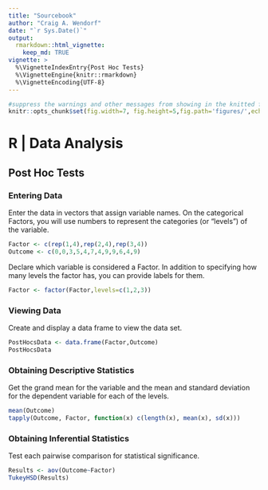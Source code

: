 ```yaml
---
title: "Sourcebook"
author: "Craig A. Wendorf"
date: "`r Sys.Date()`"
output: 
  rmarkdown::html_vignette:
    keep_md: TRUE
vignette: >
  %\VignetteIndexEntry{Post Hoc Tests}
  %\VignetteEngine{knitr::rmarkdown}
  %\VignetteEncoding{UTF-8}
---
```


```r
#suppress the warnings and other messages from showing in the knitted file.
knitr::opts_chunk$set(fig.width=7, fig.height=5,fig.path='figures/',echo=TRUE,warning=FALSE,message=FALSE)
```

# R | Data Analysis

## Post Hoc Tests

### Entering Data

Enter the data in vectors that assign variable names. On the categorical Factors, you will use numbers to represent the categories (or “levels”) of the variable.

```r
Factor <- c(rep(1,4),rep(2,4),rep(3,4))
Outcome <- c(0,0,3,5,4,7,4,9,9,6,4,9)
```

Declare which variable is considered a Factor. In addition to specifying how many levels the factor has, you can provide labels for them.

```r
Factor <- factor(Factor,levels=c(1,2,3))
```

### Viewing Data

Create and display a data frame to view the data set.

```r
PostHocsData <- data.frame(Factor,Outcome)
PostHocsData
```

### Obtaining Descriptive Statistics

Get the grand mean for the variable and the mean and standard deviation for the dependent variable for each of the levels.

```r
mean(Outcome)
tapply(Outcome, Factor, function(x) c(length(x), mean(x), sd(x)))
```

### Obtaining Inferential Statistics

Test each pairwise comparison for statistical significance.

```r
Results <- aov(Outcome~Factor)
TukeyHSD(Results)
```
